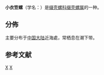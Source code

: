 {{Speciesbox
 | taxon = Xenophora minuta
 | authority = [[齊鍾彥|Tsi]] et [[馬綉同|Ma]], 1986{{r|shell_6592|WoRMS_578850|shelldoc_420090220065_04}}
}}

'''小衣笠螺'''（学名：''{{lang|la|Xenophora minuta}}''）是[[缀壳螺科|缀壳螺科]][[缀壳螺属|缀壳螺属]]的一种{{r|shell_6592|WoRMS_578850|shelldoc_420090220065_04}}。

==分佈==
主要分布于[[中国大陆|中国大陆]]{{r|shell_6592}}近海處{{r|shelldoc_420090220065_04}}，常栖息在潮下带{{r|shell_6592|WoRMS_578850}}。

==参考文献==
{{reflist |refs=
<ref name="shell_6592">{{cite web |url=http://shell.sinica.edu.tw/chinese/shellbase_detail.php?science_no=6592 |title=国际贝库：小衣笠螺 |publisher=台湾贝类资料库 |access-date=2018-05-05 |language=zh-hant |archive-date=2016-03-04 |archive-url=https://web.archive.org/web/20160304105639/http://shell.sinica.edu.tw/chinese/shellbase_detail.php?science_no=6592 |dead-url=no }}</ref>
<ref name="shelldoc_420090220065_04">{{shelldoc_420090220065_04}}</ref>
<ref name="WoRMS_578850">{{WoRMS |id=578850 |title=''Xenophora minuta'' Qi & Ma, 1986 |db=MolluscaBase
|access-date=2018-05-05 }}</ref>
}}

{{commonscat|Xenophora minuta}}
{{Taxonbar}}
[[Category:缀壳螺属|X]]
[[Category:_1986年描述的动物|X]]